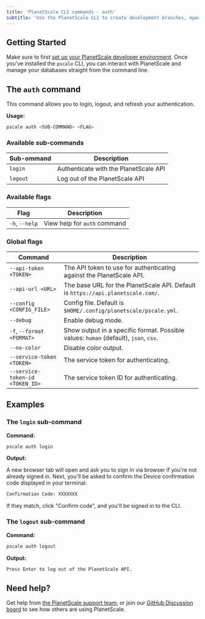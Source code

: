 ```yaml
---
title: 'PlanetScale CLI commands - auth'
subtitle: 'Use the PlanetScale CLI to create development branches, open deploy requests, and make non-blocking schema changes directly from your terminal.'
---
```


## Getting Started

Make sure to first [set up your PlanetScale developer environment](/concepts/planetscale-environment-setup). Once you've installed the `pscale` CLI, you can interact with PlanetScale and manage your databases straight from the command line.

## The `auth` command

This command allows you to login, logout, and refresh your authentication.

**Usage:**

```bash
pscale auth <SUB-COMMAND> <FLAG>
```

### Available sub-commands

| **Sub-ommand** | **Description**        |
| -------- | --------------------------------------- |
| `login` | Authenticate with the PlanetScale API |
| `logout` | Log out of the PlanetScale API |

### Available flags

| **Flag** | **Description**        |
| -------- | --------------------------------------- |
| `-h`, `--help` | View help for `auth` command |

### Global flags

| **Command** | **Description**        |
| -------- | --------------------------------------- |
| `--api-token <TOKEN>` | The API token to use for authenticating against the PlanetScale API. |
| `--api-url <URL>` | The base URL for the PlanetScale API. Default is `https://api.planetscale.com/`. |
| `--config <CONFIG_FILE>` | Config file. Default is `$HOME/.config/planetscale/pscale.yml`. |
| `--debug` | Enable debug mode. |
| `-f`, `--format <FORMAT>` | Show output in a specific format. Possible values: `human` (default), `json`, `csv`. |
| `--no-color` | Disable color output. |
| `--service-token <TOKEN>` | The service token for authenticating. |
| `--service-token-id <TOKEN_ID>` | The service token ID for authenticating. |

## Examples

### The `login` sub-command

**Command:**

```bash
pscale auth login
```

**Output:**

A new browser tab will open and ask you to sign in via browser if you're not already signed in. Next, you'll be asked to confirm the Device confirmation code displayed in your terminal:   

```bash
Confirmation Code: XXXXXXX
```

If they match, click "Confirm code", and you'll be signed in to the CLI.

### The `logout` sub-command

**Command:**

```bash
pscale auth logout
```

**Output:**

```bash
Press Enter to log out of the PlanetScale API.
```

## Need help?

Get help from [the PlanetScale support team](https://support.planetscale.com/), or join our [GitHub Discussion board](https://github.com/planetscale/discussion/discussions) to see how others are using PlanetScale.
